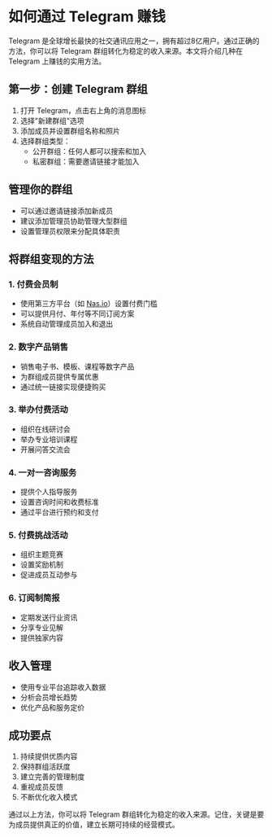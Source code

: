 # 如何通过 Telegram 赚钱

Telegram 是全球增长最快的社交通讯应用之一，拥有超过8亿用户。通过正确的方法，你可以将 Telegram 群组转化为稳定的收入来源。本文将介绍几种在 Telegram 上赚钱的实用方法。

## 第一步：创建 Telegram 群组

1. 打开 Telegram，点击右上角的消息图标
2. 选择"新建群组"选项
3. 添加成员并设置群组名称和照片
4. 选择群组类型：
   - 公开群组：任何人都可以搜索和加入
   - 私密群组：需要邀请链接才能加入

## 管理你的群组

- 可以通过邀请链接添加新成员
- 建议添加管理员协助管理大型群组
- 设置管理员权限来分配具体职责

## 将群组变现的方法

### 1. 付费会员制
- 使用第三方平台（如 [Nas.io](https://nas.io/)）设置付费门槛
- 可以提供月付、年付等不同订阅方案
- 系统自动管理成员加入和退出

### 2. 数字产品销售
- 销售电子书、模板、课程等数字产品
- 为群组成员提供专属优惠
- 通过统一链接实现便捷购买

### 3. 举办付费活动
- 组织在线研讨会
- 举办专业培训课程
- 开展问答交流会

### 4. 一对一咨询服务
- 提供个人指导服务
- 设置咨询时间和收费标准
- 通过平台进行预约和支付

### 5. 付费挑战活动
- 组织主题竞赛
- 设置奖励机制
- 促进成员互动参与

### 6. 订阅制简报
- 定期发送行业资讯
- 分享专业见解
- 提供独家内容

## 收入管理

- 使用专业平台追踪收入数据
- 分析会员增长趋势
- 优化产品和服务定价

## 成功要点

1. 持续提供优质内容
2. 保持群组活跃度
3. 建立完善的管理制度
4. 重视成员反馈
5. 不断优化收入模式

通过以上方法，你可以将 Telegram 群组转化为稳定的收入来源。记住，关键是要为成员提供真正的价值，建立长期可持续的经营模式。
